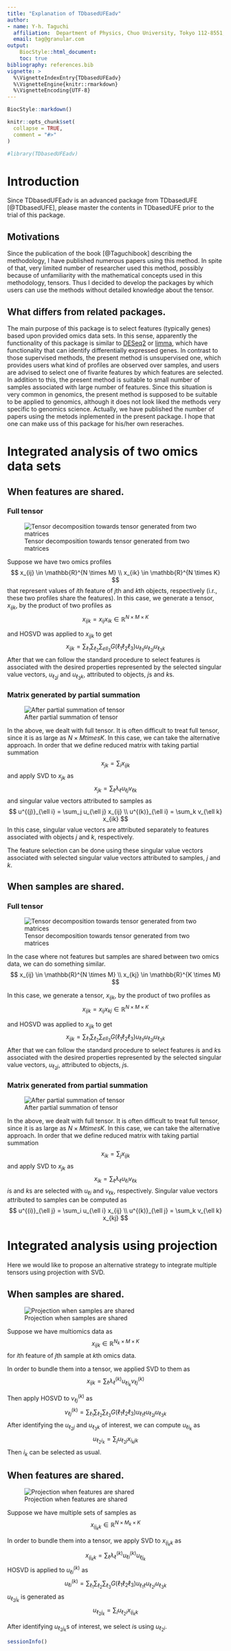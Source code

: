 ```yaml
---
title: "Explanation of TDbasedUFEadv"
author:
- name: Y-h. Taguchi
  affiliation:  Department of Physics, Chuo University, Tokyo 112-8551, Japan
  email: tag@granular.com
output:   
    BiocStyle::html_document:
    toc: true
bibliography: references.bib
vignette: >
  %\VignetteIndexEntry{TDbasedUFEadv}
  %\VignetteEngine{knitr::rmarkdown}
  %\VignetteEncoding{UTF-8}
---
```


```r
BiocStyle::markdown()
```

```r
knitr::opts_chunk$set(
  collapse = TRUE,
  comment = "#>"
)
```

```r
#library(TDbasedUFEadv)
```

# Introduction 

Since TDbasedUFEadv is an advanced package from TDbasedUFE [@TDbasedUFE], please master the 
contents in TDbasedUFE prior to the trial of this package. 

## Motivations

Since the publication of the book [@Taguchibook] describing the methodology, 
I have published numerous papers using this method. In spite of that, very 
limited number of researcher used this method, possibly because of unfamiliarity
with the mathematical concepts used in this methodology, tensors. 
Thus I decided to develop the packages by which users can use the methods 
without detailed knowledge about the tensor. 

## What differs from related packages.

The main purpose of this package is to select features (typically genes) based 
upon provided omics data sets. In this sense, apparently the functionality of this
package is similar to [DESeq2](https://doi.org/doi:10.18129/B9.bioc.DESeq2) or [limma](https://doi.org/doi:10.18129/B9.bioc.limma), which have  functionality that can 
identify differentially expressed genes. In contrast to those supervised methods,
the present method is unsupervised one, which provides users what kind of 
profiles are observed over samples, and users are advised to select one of
fivarite features by which features are selected. In addition to this, the
present method is suitable to small number of samples associated with large 
number of features. Since this situation is very common in genomics, the 
present method is supposed to be suitable to be applied to genomics, although
it does not look liked the methods very specific to genomics science. 
Actually, we have published the number of papers using the metods inplemented 
in the present package. I hope that one can make uss of this package for his/her
own reseraches. 


# Integrated analysis of two omics data sets


## When features are shared.

### Full tensor 

![Tensor decomposition towards tensor generated from two matrices](./fig23.jpg)

Suppose we have two omics profiles
$$
x_{ij} \in \mathbb{R}^{N \times M} \\
x_{ik} \in \mathbb{R}^{N \times K}
$$
that represent values of $i$th feature  of $j$th and $k$th objects, respectively 
(i.r., these two profiles share the features).
In this case, we generate a tensor, $x_{ijk}$, by the product of two profiles as
$$
x_{ijk} =  x_{ij}x_{ik} \in \mathbb{R}^{N \times M \times K}
$$

and HOSVD was applied to $x_{ijk}$ to get
$$
x_{ijk} = \sum_{\ell_1} \sum_{\ell_2} \sum_{ell_3} G(\ell_1 \ell_2 \ell_3) 
u_{\ell_1 i} u_{\ell_2 j} u_{\ell_3 k}
$$
After that we can follow the standard procedure to select features $i$s
associated with the desired properties represented by the selected singular
value vectors, $u_{\ell_2 j}$ and $u_{\ell_3 k}$, attributed to objects,
$j$s and $k$s.

### Matrix generated by partial summation 

![After partial summation of tensor](./fig24.jpg)

In the above, we dealt with full tensor. It is often difficult to treat full 
tensor, since it is as large as $N \times M times K$. In this case, we can take
the alternative approach. In order that we define reduced matrix with taking 
partial summation
$$
x_{jk} = \sum_i x_{ijk}
$$
and apply SVD to $x_{jk}$ as
$$
x_{jk} = \sum_\ell \lambda_\ell u_{\ell j} v_{\ell k}
$$
and singular value vectors attributed to samples as
$$
u^{(j)}_{\ell i} = \sum_j u_{\ell j} x_{ij} \\
u^{(k)}_{\ell i} = \sum_k v_{\ell k} x_{ik}
$$
In this case, singular value vectors are attributed separately to features
associated with objects $j$ and $k$, respectively.

The feature selection can be done using these singular value vectors associated
with selected singular value vectors attributed to samples, $j$ and $k$.

## When samples are shared.

### Full tensor

![Tensor decomposition towards tensor generated from two matrices](./fig25.jpg)

In the case where not features but samples are shared between two omics data, 
we can do something similar.
$$
x_{ij} \in \mathbb{R}^{N \times M} \\
x_{kj} \in \mathbb{R}^{K \times M}
$$


In this case, we generate a tensor, $x_{ijk}$, by the product of two profiles as
$$
x_{ijk} =  x_{ij}x_{kj} \in \mathbb{R}^{N \times M \times K}
$$

and HOSVD was applied to $x_{ijk}$ to get
$$
x_{ijk} = \sum_{\ell_1} \sum_{\ell_2} \sum_{ell_3} G(\ell_1 \ell_2 \ell_3) 
u_{\ell_1 i} u_{\ell_2 j} u_{\ell_3 k}
$$
After that we can follow the standard procedure to select features $i$s and $k$s
associated with the desired properties represented by the selected singular
value vectors, $u_{\ell_2 j}$, attributed to objects, $j$s.

###  Matrix generated from partial summation

![After partial summation of tensor](./fig26.jpg)

In the above, we dealt with full tensor. It is often difficult to treat full 
tensor, since it is as large as $N \times M times K$. In this case, we can take
the alternative approach. In order that we define reduced matrix with taking 
partial summation
$$
x_{ik} = \sum_j x_{ijk}
$$
and apply SVD to $x_{jk}$ as
$$
x_{ik} = \sum_\ell \lambda_\ell u_{\ell i} v_{\ell k}
$$
$i$s and $k$s are selected with $u_{\ell i}$ and $v_{\ell k}$, respectively. 
Singular value vectors attributed to samples can be computed as
$$
u^{(i)}_{\ell j} = \sum_i u_{\ell i} x_{ij} \\
u^{(k)}_{\ell j} = \sum_k v_{\ell k} x_{kj}
$$

# Integrated analysis using projection

Here we would like to propose an alternative strategy to integrate multiple 
tensors using projection with SVD.

## When samples are shared.

![Projection when samples are shared](./fig27.jpg)

Suppose we have multiomics data as
$$
x_{ijk} \in \mathbb{R}^{N_k \times M \times K}
$$
for $i$th feature of $j$th sample at $k$th omics data.

In order to bundle them into a tensor, we applied SVD to them as
$$
x_{ijk} = \sum_{\ell} \lambda^{(k)}_\ell u_{\ell i_k} v^{(k)}_{\ell j}
$$

Then apply HOSVD to $v^{(k)}_{\ell j}$ as
$$
v^{(k)}_{\ell j} = \sum_{\ell_1} \sum_{\ell_2} \sum_{\ell_3} G(\ell_1 \ell_2 \ell_3)
u_{\ell_1 \ell } u_{\ell_2 j} u_{\ell_3 k}
$$
After identifying the $u_{\ell_2j}$ and $u_{\ell_3 k}$ of interest, we can compute $u_{\ell i_k}$ as
$$
u_{\ell_2 i_k} = \sum_j u_{\ell_2 j} x_{i_k j k}
$$
Then $i_k$ can be selected as usual. 

## When features are shared.

![Projection when features are shared](./fig28.jpg)

Suppose we have multiple sets of samples as
$$
x_{ij_k k} \in \mathbb{R}^{N \times M_k \times K}
$$

In order to bundle them into a tensor, we apply SVD to $x_{i j_k k}$ as
$$
x_{i j_k k} = \sum_\ell \lambda^{(k)}_\ell u^{(k)}_{\ell i} u_{\ell j_k}
$$
HOSVD is applied to $u^{(k)}_{\ell i}$ as
$$
u^{(k)}_{\ell i} = \sum_{\ell_1} \sum_{\ell_2} \sum_{\ell_3}
G(\ell_1 \ell_2 \ell_3) u_{\ell_1 \ell} u_{\ell_2 i} u_{\ell_3 k}
$$
$u_{\ell_2 j_k}$ is generated as
$$
u_{\ell_2 j_k} = \sum_i u_{\ell_2 i}x_{i j_k k}
$$

After identifying $u_{\ell_2 j_k}$s of interest, we select $i$s using $u_{\ell_2 i}$.


```r
sessionInfo()
```
